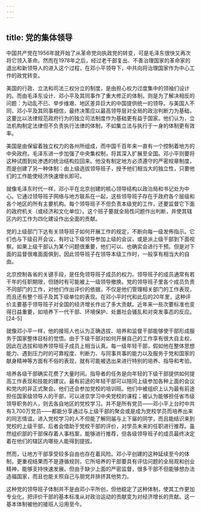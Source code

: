 ```yaml
---
---
---
```

title: 党的集体领导
---



中国共产党在1956年就开始了从革命党向执政党的转变，可是毛泽东很快又再次将它领入革命。然而在1978年之后，经过老干部复出、不善治理国家的革命家的退出和新领导人的进入这个过程，在邓小平领导下，中共向将治理国家作为中心工作的政党转变。

美国的行政、立法和司法三权分立的制度，是由担心权力过度集中的领袖们设计的。而由毛泽东设计、邓小平及其同事作了重大修正的体制，则是为了解决相反的问题：为动乱不已、举步维艰、地区差异巨大的中国提供统一的领导。与美国人不同，邓小平及其同事相信，最终决策应以最高领导层对全局的政治判断力为基础，这要比以法律规范政府行为的独立司法制度作为基础更有益于国家。他们认为，立法机构制定法律但不负责执行法律的体制，不如集立法与执行于一身的体制更有效率。

美国是由保留着独立权力的各州所组成，而中国千百年来一直有一个控制着地方的中央政府。毛泽东进一步加强了中央集权制，将其深入扩展至全国。邓小平则要将这种试图到处渗透的统治结构拉回来。他没有制定地方必须遵守的严密规章制度，而是创建了另一种体制：由上级选拔领导班子，授予他们相当大的独立性，只要他们的工作能使经济快速增长即可。

就像毛泽东时代一样，邓小平在北京创建的核心领导结构以政治局和书记处为中心。它通过领导班子网络与地方联系在一起，这些领导班子存在于政府各个层级和各个地区的所有主要机构。每个领导班子不但负责本级党的工作，还要监督它下面的政府机关（或经济和文化单位）。这个班子要就全局性问题作出判断，并使其辖区内的工作为四化建设作出全面的贡献。

党的上级部门下达有关领导班子如何开展工作的规定，不断向每一级发佈指示。它们也与下级召开会议，有时让下级领导参加上级的会议，或是派上级干部到下面视察。如果上级干部认为某个问题很重要，他们可以、也确实会进行干预。但是对下面的监督很难面面俱到，因此领导班子在领导本级工作时，一般享有相当大的自由。

北京控制各省的关键手段，是任免领导班子成员的权力。领导班子的成员通常有若干年的任职期限，但随时有可能被上一级领导撤换。党的领导班子里各个成员负责不同部门的工作，对他们作出评价的依据，不仅是他们管理相关部门的工作表现，而且还有整个班子及其下级单位的表现。在邓小平时代和此后的20年里，这种评价主要基于领导班子对全国的经济增长作出了多大贡献。近年来一些次要标准也变得日益重要，如培养下一代干部、环境保护、处置社会骚乱和对突发事态的反应。[24-5]

就像邓小平一样，他的接班人也认为正确选拔、培养和监督干部能够使干部形成服务于国家整体目标的觉悟。由于下级干部对如何开展自己的工作享有很大自主权，因此在选拔和培养领导班子成员上相当认真。每一级年轻干部，假如他在整体思想能力、遇到压力时的可靠程度、判断力、与同事共事的能力以及服务于党和国家的献身精神等方面有不俗的表现，就有可能被选出来进行特别的培养、指导和考验。

培养各级干部确实花费了大量时间。指导者的任务是向年轻的下级干部提供如何提高工作表现和技能的建议。最有前途的年轻干部可以陪同上级参加各种上面的会议和党内的非正式聚会。他们还会参加党校的培训班。他们中被组织上认为最有前途担任国家级领导人的干部，可以进京学习中央党校的课程；被认为能够担任省市级领导职务的人，则去各自地区的党校学习。并不是所有党员——邓小平上台时中共有3,700万党员——都能分享通过与上级干部的聚会或是成为党校学员而培养出来的同志情谊。进入党校学习的人不但能了解同届与上下届的同学，而且能结识来到党校的上级干部，后者会借助于党校干部的评价，对学员未来的任职进行推荐。虽然组织部的干部保存着人事档案，能够进行推荐，但各级领导班子的成员最终决定着在他们的辖区内哪些人能得到提拔。

然而，让地方干部享受较多自由也存在着风险。邓小平创建的这种延续至今的体制，更重视结果而不是遵循规则，它所培养的干部要具有评估问题的全局观和创业精神，能够支持快速发展。但由于缺少上面的严密监督，很多干部不但能够想办法造福国家，而且也能关照自己与朋党并排挤其他势力。

这种党的领导班子体制并不是由邓小平所创，但他稳定了这种体制，使其工作更加专业化，把评价干部的基本标准从对政治运动的贡献变为对经济增长的贡献。这一基本体制被他的接班人沿用至今。